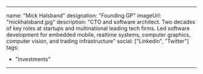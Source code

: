 ---

name: "Mick Halsband"
designation: "Founding GP"
imageUrl: "mickhalsband.jpg"
description: "CTO and software architect. Two decades of key roles at startups and multinational leading tech firms. Led software development for embedded mobile, realtime systems, computer graphics, computer vision, and trading infrastructure"
social: ["Linkedin", "Twitter"]
tags: 
- "Investments"
---